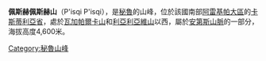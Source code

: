 {{Coord|15|28|21|S|72|26|50|W|display=title}}

'''佩斯赫佩斯赫山'''（P'isqi P'isqi），是[[秘魯|秘魯]]的山峰，位於該國南部[[阿雷基帕大區|阿雷基帕大區]]的[[卡斯蒂利亞省|卡斯蒂利亞省]]，處於[[瓦加帕爾卡山|瓦加帕爾卡山]]和[[利亞利亞維山|利亞利亞維山]]以西，屬於[[安第斯山脈|安第斯山脈]]的一部分，海拔高度4,600米。

{{Peru-geo-stub}}
[[Category:秘魯山峰|Category:秘魯山峰]]